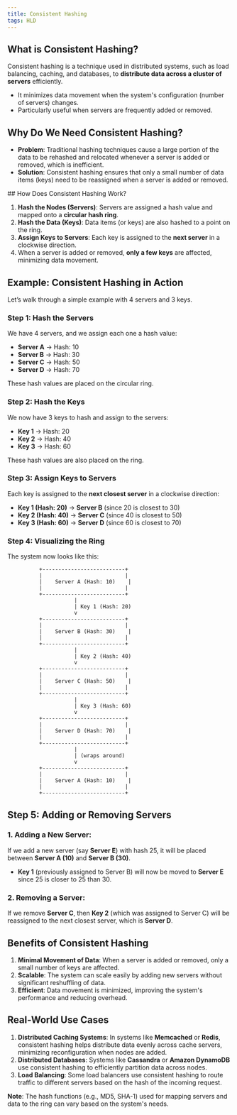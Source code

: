 ```yaml
---
title: Consistent Hashing
tags: HLD
---
```


## What is Consistent Hashing?

Consistent hashing is a technique used in distributed systems, such as load balancing, caching, and databases, to **distribute data across a cluster of servers** efficiently. 

- It minimizes data movement when the system's configuration (number of servers) changes.
- Particularly useful when servers are frequently added or removed.

## Why Do We Need Consistent Hashing?

- **Problem**: Traditional hashing techniques cause a large portion of the data to be rehashed and relocated whenever a server is added or removed, which is inefficient.
- **Solution**: Consistent hashing ensures that only a small number of data items (keys) need to be reassigned when a server is added or removed.

<MDXImage src="/png/system-design/consistent-hashing.png" alt="Consistent Hashing" />
## How Does Consistent Hashing Work?

1. **Hash the Nodes (Servers)**: Servers are assigned a hash value and mapped onto a **circular hash ring**.
2. **Hash the Data (Keys)**: Data items (or keys) are also hashed to a point on the ring.
3. **Assign Keys to Servers**: Each key is assigned to the **next server** in a clockwise direction.
4. When a server is added or removed, **only a few keys** are affected, minimizing data movement.

## Example: Consistent Hashing in Action

Let’s walk through a simple example with 4 servers and 3 keys.

### Step 1: Hash the Servers

We have 4 servers, and we assign each one a hash value:

- **Server A** → Hash: 10
- **Server B** → Hash: 30
- **Server C** → Hash: 50
- **Server D** → Hash: 70

These hash values are placed on the circular ring.

### Step 2: Hash the Keys

We now have 3 keys to hash and assign to the servers:

- **Key 1** → Hash: 20
- **Key 2** → Hash: 40
- **Key 3** → Hash: 60

These hash values are also placed on the ring.

### Step 3: Assign Keys to Servers

Each key is assigned to the **next closest server** in a clockwise direction:

- **Key 1 (Hash: 20)** → **Server B** (since 20 is closest to 30)
- **Key 2 (Hash: 40)** → **Server C** (since 40 is closest to 50)
- **Key 3 (Hash: 60)** → **Server D** (since 60 is closest to 70)

### Step 4: Visualizing the Ring

The system now looks like this:
```mdx
          +--------------------------+
          |                          |
          |    Server A (Hash: 10)    |
          |                          |
          +--------------------------+
                     |
                     | Key 1 (Hash: 20)
                     v
          +--------------------------+
          |                          |
          |    Server B (Hash: 30)    |
          |                          |
          +--------------------------+
                     |
                     | Key 2 (Hash: 40)
                     v
          +--------------------------+
          |                          |
          |    Server C (Hash: 50)    |
          |                          |
          +--------------------------+
                     |
                     | Key 3 (Hash: 60)
                     v
          +--------------------------+
          |                          |
          |    Server D (Hash: 70)    |
          |                          |
          +--------------------------+
                     |
                     | (wraps around)
                     v
          +--------------------------+
          |                          |
          |    Server A (Hash: 10)    |
          |                          |
          +--------------------------+

```

## Step 5: Adding or Removing Servers

### 1. **Adding a New Server**:

If we add a new server (say **Server E**) with hash 25, it will be placed between **Server A (10)** and **Server B (30)**.

- **Key 1** (previously assigned to Server B) will now be moved to **Server E** since 25 is closer to 25 than 30.

### 2. **Removing a Server**:

If we remove **Server C**, then **Key 2** (which was assigned to Server C) will be reassigned to the next closest server, which is **Server D**.

## Benefits of Consistent Hashing

1. **Minimal Movement of Data**: When a server is added or removed, only a small number of keys are affected.
2. **Scalable**: The system can scale easily by adding new servers without significant reshuffling of data.
3. **Efficient**: Data movement is minimized, improving the system's performance and reducing overhead.

## Real-World Use Cases

1. **Distributed Caching Systems**: In systems like **Memcached** or **Redis**, consistent hashing helps distribute data evenly across cache servers, minimizing reconfiguration when nodes are added.
2. **Distributed Databases**: Systems like **Cassandra** or **Amazon DynamoDB** use consistent hashing to efficiently partition data across nodes.
3. **Load Balancing**: Some load balancers use consistent hashing to route traffic to different servers based on the hash of the incoming request.

**Note**: The hash functions (e.g., MD5, SHA-1) used for mapping servers and data to the ring can vary based on the system's needs.